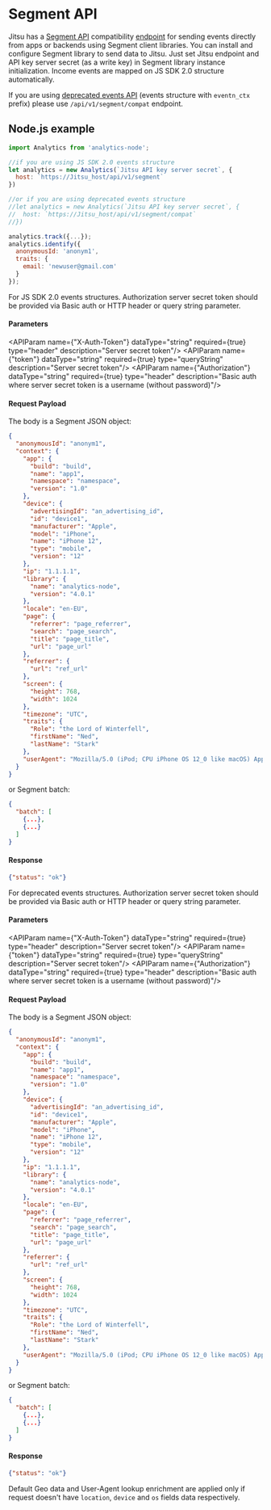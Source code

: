 # Segment API

Jitsu has a [Segment API](https://segment.com/docs/connections/sources/catalog/libraries/server/http-api/) compatibility [endpoint](#apiv1segment) for sending
events directly from apps or backends using Segment client libraries. You can install and configure Segment library to send data to Jitsu.
Just set Jitsu endpoint and API key server secret (as a write key) in Segment library instance initialization.
Income events are mapped on JS SDK 2.0 structure automatically.

<Hint>
  If you are using <a href="/docs/sending-data/javascript-reference">deprecated events API</a> (events structure with <code inline="true">eventn_ctx</code> prefix) please use <code inline="true">/api/v1/segment/compat</code> endpoint.
</Hint>


## Node.js example
```javascript
import Analytics from 'analytics-node';

//if you are using JS SDK 2.0 events structure
let analytics = new Analytics(`Jitsu API key server secret`, {
  host: `https://Jitsu_host/api/v1/segment`
})

//or if you are using deprecated events structure
//let analytics = new Analytics(`Jitsu API key server secret`, {
//  host: `https://Jitsu_host/api/v1/segment/compat`
//})

analytics.track({...});
analytics.identify({
  anonymousId: 'anonym1',
  traits: {
    email: 'newuser@gmail.com'
  }
});
```

<APIMethod method="POST" path="/api/v1/segment" title="Segment API endpoint"/>

For JS SDK 2.0 events structures. Authorization server secret token should be provided via Basic auth or HTTP header or query string parameter.

<h4>Parameters</h4>

<APIParam name={"X-Auth-Token"} dataType="string" required={true} type="header" description="Server secret token"/>
<APIParam name={"token"} dataType="string" required={true} type="queryString" description="Server secret token"/>
<APIParam name={"Authorization"} dataType="string" required={true} type="header" description="Basic auth where server secret token is a username (without password)"/>

<h4>Request Payload</h4>

The body is a Segment JSON object:

```json
{
  "anonymousId": "anonym1",
  "context": {
    "app": {
      "build": "build",
      "name": "app1",
      "namespace": "namespace",
      "version": "1.0"
    },
    "device": {
      "advertisingId": "an_advertising_id",
      "id": "device1",
      "manufacturer": "Apple",
      "model": "iPhone",
      "name": "iPhone 12",
      "type": "mobile",
      "version": "12"
    },
    "ip": "1.1.1.1",
    "library": {
      "name": "analytics-node",
      "version": "4.0.1"
    },
    "locale": "en-EU",
    "page": {
      "referrer": "page_referrer",
      "search": "page_search",
      "title": "page_title",
      "url": "page_url"
    },
    "referrer": {
      "url": "ref_url"
    },
    "screen": {
      "height": 768,
      "width": 1024
    },
    "timezone": "UTC",
    "traits": {
      "Role": "the Lord of Winterfell",
      "firstName": "Ned",
      "lastName": "Stark"
    },
    "userAgent": "Mozilla/5.0 (iPod; CPU iPhone OS 12_0 like macOS) AppleWebKit/602.1.50 (KHTML, like Gecko) Version/12.0 Mobile/14A5335d Safari/602.1.50"
  }
}
```

or Segment batch:

```json
{
  "batch": [
    {...},
    {...}
  ]
}
```

<h4>Response</h4>

```json
{"status": "ok"}
```

<APIMethod method="POST" path="/api/v1/segment/compat" title="Segment API endpoint with deprecated events structures compatibility"/>

For deprecated events structures. Authorization server secret token should be provided via Basic auth or HTTP header or query string parameter.

<h4>Parameters</h4>

<APIParam name={"X-Auth-Token"} dataType="string" required={true} type="header" description="Server secret token"/>
<APIParam name={"token"} dataType="string" required={true} type="queryString" description="Server secret token"/>
<APIParam name={"Authorization"} dataType="string" required={true} type="header" description="Basic auth where server secret token is a username (without password)"/>

<h4>Request Payload</h4>

The body is a Segment JSON object:

```json
{
  "anonymousId": "anonym1",
  "context": {
    "app": {
      "build": "build",
      "name": "app1",
      "namespace": "namespace",
      "version": "1.0"
    },
    "device": {
      "advertisingId": "an_advertising_id",
      "id": "device1",
      "manufacturer": "Apple",
      "model": "iPhone",
      "name": "iPhone 12",
      "type": "mobile",
      "version": "12"
    },
    "ip": "1.1.1.1",
    "library": {
      "name": "analytics-node",
      "version": "4.0.1"
    },
    "locale": "en-EU",
    "page": {
      "referrer": "page_referrer",
      "search": "page_search",
      "title": "page_title",
      "url": "page_url"
    },
    "referrer": {
      "url": "ref_url"
    },
    "screen": {
      "height": 768,
      "width": 1024
    },
    "timezone": "UTC",
    "traits": {
      "Role": "the Lord of Winterfell",
      "firstName": "Ned",
      "lastName": "Stark"
    },
    "userAgent": "Mozilla/5.0 (iPod; CPU iPhone OS 12_0 like macOS) AppleWebKit/602.1.50 (KHTML, like Gecko) Version/12.0 Mobile/14A5335d Safari/602.1.50"
  }
}
```

or Segment batch:

```json
{
  "batch": [
    {...},
    {...}
  ]
}
```

<h4>Response</h4>

```json
{"status": "ok"}
```

<Hint>
    Default Geo data and User-Agent lookup enrichment are applied only if request doesn't have <code inline="true">location</code>, <code inline="true">device</code> and <code inline="true">os</code> fields data respectively.
</Hint>
